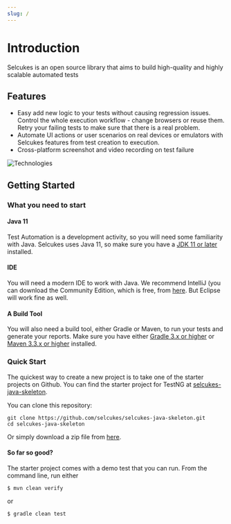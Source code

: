 ```yaml
---
slug: /
---
```



# Introduction

Selcukes is an open source library that aims to build high-quality and highly scalable automated tests

## Features
- Easy add new logic to your tests without causing regression issues. Control the whole execution workflow - change browsers or reuse them. Retry your failing tests to make sure that there is a real problem.
- Automate UI actions or user scenarios on real devices or emulators with Selcukes features from test creation to execution.
- Cross-platform screenshot and video recording on test failure

![Technologies](@site/static/img/techs-used.png)

## Getting Started

### What you need to start

#### Java 11

Test Automation is a development activity, so you will need some familiarity with Java.
Selcukes uses Java 11, so make sure you have a [JDK 11 or later](http://www.oracle.com/technetwork/java/javase/downloads/index.html) installed.

#### IDE

You will need a modern IDE to work with Java.
We recommend IntelliJ (you can download the Community Edition, which is free, from [here](https://www.jetbrains.com/idea/download).
But Eclipse will work fine as well.

#### A Build Tool

You will also need a build tool, either Gradle or Maven, to run your tests and generate your reports.
Make sure you have either [Gradle 3.x or higher](http://www.gradle.org/downloads) or [Maven 3.3.x or higher](https://maven.apache.org/download.cgi) installed.

### Quick Start
The quickest way to create a new project is to take one of the starter projects on Github.
You can find the starter project for TestNG at [selcukes-java-skeleton](https://github.com/selcukes/selcukes-java-skeleton).

You can clone this repository:
```shell
git clone https://github.com/selcukes/selcukes-java-skeleton.git
cd selcukes-java-skeleton
```


Or simply download a zip file from [here](https://github.com/selcukes/selcukes-java-skeleton/archive/master.zip).

#### So far so good?

The starter project comes with a demo test that you can run.
From the command line, run either

```shell
$ mvn clean verify
```

or

```shell
$ gradle clean test
```
